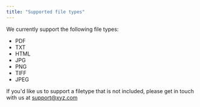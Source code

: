 ```yaml
---
title: "Supported file types"
---
```


We currently support the following file types:

- PDF
- TXT
- HTML
- JPG
- PNG
- TIFF
- JPEG

If you'd like us to support a filetype that is not included, please get in touch with us at support@xyz.com
